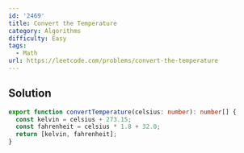 ```yaml
---
id: '2469'
title: Convert the Temperature
category: Algorithms
difficulty: Easy
tags:
  - Math
url: https://leetcode.com/problems/convert-the-temperature
---
```


## Solution

```typescript showLineNumbers
export function convertTemperature(celsius: number): number[] {
  const kelvin = celsius + 273.15;
  const fahrenheit = celsius * 1.8 + 32.0;
  return [kelvin, fahrenheit];
}
```
